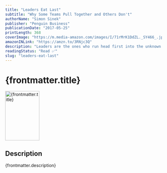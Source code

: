 ```yaml
---
title: "Leaders Eat Last"
subtitle: "Why Some Teams Pull Together and Others Don't"
authorName: "Simon Sinek"
publisher: "Penguin Business"
publicationDate: "2017-05-25"
printLength: 368
coverImage: "https://m.media-amazon.com/images/I/71rMrK1DdZL._SY466_.jpg"
amazonINLink: "https://amzn.to/3RNjc3Q"
description: "Leaders are the ones who run head first into the unknown. They rush towards the danger. They put their own interests aside to protect us or to pull us into the future."
readingStatus: "Read ✅"
slug: "leaders-eat-last"
---
```



# {frontmatter.title}

<Image
  src={frontmatter.coverImage}
  alt={frontmatter.title}
  width="110"
  height="160"
/>

## Description

{frontmatter.description}
